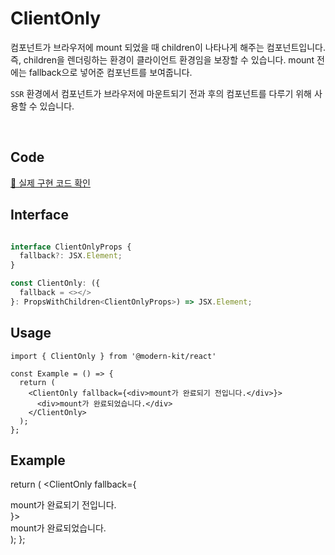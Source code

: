 
# ClientOnly

컴포넌트가 브라우저에 mount 되었을 때 children이 나타나게 해주는 컴포넌트입니다. 즉, children을 렌더링하는 환경이 클라이언트 환경임을 보장할 수 있습니다. mount 전에는 fallback으로 넣어준 컴포넌트를 보여줍니다.

`SSR` 환경에서 컴포넌트가 브라우저에 마운트되기 전과 후의 컴포넌트를 다루기 위해 사용할 수 있습니다.

<br />

## Code
[🔗 실제 구현 코드 확인](https://github.com/modern-agile-team/modern-kit/blob/main/packages/react/src/components/ClientOnly/index.tsx)

## Interface
```ts title="typescript"

interface ClientOnlyProps {
  fallback?: JSX.Element;
}

const ClientOnly: ({
  fallback = <></>
}: PropsWithChildren<ClientOnlyProps>) => JSX.Element;
```

## Usage
```tsx title="typescript"
import { ClientOnly } from '@modern-kit/react'

const Example = () => {
  return (
    <ClientOnly fallback={<div>mount가 완료되기 전입니다.</div>}>
      <div>mount가 완료되었습니다.</div>
    </ClientOnly>
  );
};
```

## Example
  return (
    <ClientOnly fallback={<div>mount가 완료되기 전입니다.</div>}>
      <div>mount가 완료되었습니다.</div>
    </ClientOnly>
  );
};

<Example />